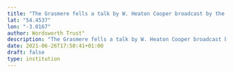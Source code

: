 ```yaml
---
title: "The Grasmere fells a talk by W. Heaton Cooper broadcast by the BBC Home Service on Feb. 19th, 1950."
lat: "54.4537"
lon: "-3.0167"
author: Wordsworth Trust"
description: "The Grasmere fells a talk by W. Heaton Cooper broadcast by the BBC Home Service on Feb. 19th, 1950. printed Ambleside: Lakeland Printers, 1950"
date: 2021-06-26T17:50:41+01:00
draft: false
type: institution
---
```

